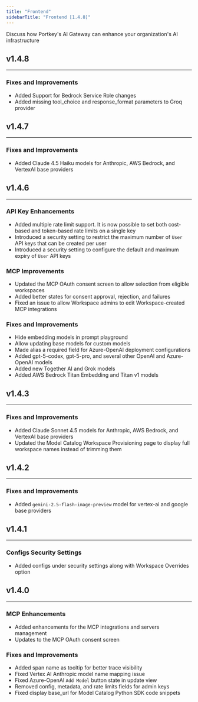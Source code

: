 ```yaml
---
title: "Frontend"
sidebarTitle: "Frontend [1.4.8]"
---
```


<Card title="Schedule Call" href="https://portkey.sh/demo-21" icon="calendar" horizontal>
Discuss how Portkey's AI Gateway can enhance your organization's AI infrastructure
</Card>


<Update label="1.4.8" description="2025-10-24">

## v1.4.8
---

### Fixes and Improvements

- Added Support for Bedrock Service Role changes
- Added missing tool_choice and response_format parameters to Groq provider

</Update>

<Update label="1.4.7" description="2025-10-22">

## v1.4.7
---

### Fixes and Improvements
- Added Claude 4.5 Haiku models for Anthropic, AWS Bedrock, and VertexAI base providers

</Update>

<Update label="1.4.6" description="2025-10-17">

## v1.4.6
---

### API Key Enhancements
- Added multiple rate limit support. It is now possible to set both cost-based and token-based rate limits on a single key
- Introduced a security setting to restrict the maximum number of `User` API keys that can be created per user
- Introduced a security setting to configure the default and maximum expiry of `User` API keys

### MCP Improvements
- Updated the MCP OAuth consent screen to allow selection from eligible workspaces
- Added better states for consent approval, rejection, and failures
- Fixed an issue to allow Workspace admins to edit Workspace-created MCP integrations

### Fixes and Improvements
- Hide embedding models in prompt playground
- Allow updating base models for custom models
- Made alias a required field for Azure-OpenAI deployment configurations
- Added gpt-5-codex, gpt-5-pro, and several other OpenAI and Azure-OpenAI models
- Added new Together AI and Grok models
- Added AWS Bedrock Titan Embedding and Titan v1 models

</Update>

<Update label="1.4.3" description="2025-10-02">

## v1.4.3
---

### Fixes and Improvements
- Added Claude Sonnet 4.5 models for Anthropic, AWS Bedrock, and VertexAI base providers
- Updated the Model Catalog Workspace Provisioning page to display full workspace names instead of trimming them

</Update>

<Update label="1.4.2" description="2025-09-24">

## v1.4.2
---

### Fixes and Improvements
- Added `gemini-2.5-flash-image-preview` model for vertex-ai and google base providers

</Update>

<Update label="1.4.1" description="2025-09-24">

## v1.4.1
---

### Configs Security Settings
- Added configs under security settings along with Workspace Overrides option

</Update>

<Update label="1.4.0" description="2025-09-23">

## v1.4.0
---

### MCP Enhancements
- Added enhancements for the MCP integrations and servers management
- Updates to the MCP OAuth consent screen

### Fixes and Improvements
- Added span name as tooltip for better trace visibility
- Fixed Vertex AI Anthropic model name mapping issue
- Fixed Azure-OpenAI `Add Model` button state in update view
- Removed config, metadata, and rate limits fields for admin keys
- Fixed display base_url for Model Catalog Python SDK code snippets

</Update>